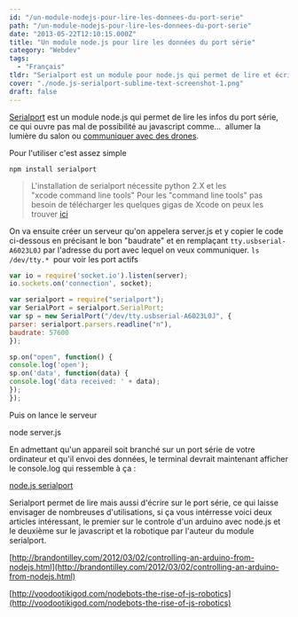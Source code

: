 ```yaml
---
id: "/un-module-nodejs-pour-lire-les-donnees-du-port-serie"
path: "/un-module-nodejs-pour-lire-les-donnees-du-port-serie"
date: "2013-05-22T12:10:15.000Z"
title: "Un module node.js pour lire les données du port série"
category: "Webdev"
tags: 
  - "Français"
tldr: "Serialport est un module pour node.js qui permet de lire et écrire les données d'un port série, cet article explique l'utilisation basique de serialport."
cover: "./node.js-serialport-sublime-text-screenshot-1.png"
draft: false
---
```


[Serialport](https://npmjs.org/package/serialport) est un module node.js qui permet de lire les infos du port série, ce qui ouvre pas mal de possibilité au javascript comme...  allumer la lumière du salon ou [communiquer avec des drones](/work/station-de-controle-pour-drone/ "Station de controle pour drone").

Pour l'utiliser c'est assez simple

`npm install serialport`

> L'installation de serialport nécessite python 2.X et les "xcode command line tools" Pour les "command line tools" pas besoin de télécharger les quelques gigas de Xcode on peux les trouver [ici](https://github.com/kennethreitz/osx-gcc-installer#option-1-downloading-pre-built-binaries)

On va ensuite créer un serveur qu'on appelera server.js et y copier le code ci-dessous en précisant le bon "baudrate" et en remplaçant `tty.usbserial-A6023L0J` par l'adresse du port avec lequel on veux communiquer. `ls /dev/tty.*`  pour voir les port actifs

```javascript
var io = require('socket.io').listen(server); 
io.sockets.on('connection', socket);

var serialport = require("serialport");
var SerialPort = serialport.SerialPort;
var sp = new SerialPort("/dev/tty.usbserial-A6023L0J", {
parser: serialport.parsers.readline("n"),
baudrate: 57600
});

sp.on("open", function() {
console.log('open');
sp.on('data', function(data) {
console.log('data received: ' + data);
});
});
```
Puis on lance le serveur

node server.js

En admettant qu'un appareil soit branché sur un port série de votre ordinateur et qu'il envoi des données, le terminal devrait maintenant afficher le console.log qui ressemble à ça :

[node.js serialport](./Screen-shot-2013-05-30-at-11.32.53-AM.png)

Serialport permet de lire mais aussi d'écrire sur le port série, ce qui laisse envisager de nombreuses d'utilisations, si ça vous intérresse voici deux articles intéressant, le premier sur le controle d'un arduino avec node.js et le deuxième sur le javascript et la robotique par l'auteur du module serialport.

[http://brandontilley.com/2012/03/02/controlling-an-arduino-from-nodejs.html](http://brandontilley.com/2012/03/02/controlling-an-arduino-from-nodejs.html)

[http://voodootikigod.com/nodebots-the-rise-of-js-robotics](http://voodootikigod.com/nodebots-the-rise-of-js-robotics)

